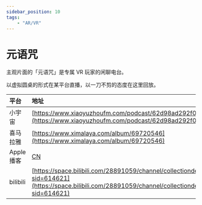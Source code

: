 ---
sidebar_position: 10
tags:
    - "AR/VR"
---

# 元语咒

主观片面的「元语咒」是专属 VR 玩家的闲聊电台。

以虚拟圆桌的形式在某平台直播，以一刀不剪的态度在这里回放。

| 平台 | 地址 |
|:--|:----|
| 小宇宙 | [https://www.xiaoyuzhoufm.com/podcast/62d98ad292f0689a31f504c8](https://www.xiaoyuzhoufm.com/podcast/62d98ad292f0689a31f504c8) |
| 喜马拉雅 | [https://www.ximalaya.com/album/69720546](https://www.ximalaya.com/album/69720546) |
| Apple 播客 | [CN](https://podcasts.apple.com/cn/podcast/%E5%85%83%E8%AF%AD%E5%92%92/id1635807639) |
| bilibili | [https://space.bilibili.com/28891059/channel/collectiondetail?sid=614621](https://space.bilibili.com/28891059/channel/collectiondetail?sid=614621) |
